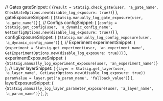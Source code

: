 
  // Gates
  gateSnippet: (
    <CodeBlock language="ruby">
      {`result = Statsig.check_gate(user, 'a_gate_name', CheckGateOptions.new(disable_log_exposure: true))`}
    </CodeBlock>
  ),
  gateExposureSnippet: (
    <CodeBlock language="ruby">
      {`Statsig.manually_log_gate_exposure(user, 'a_gate_name')`}
    </CodeBlock>
  ),
  // Configs
  configSnippet: (
    <CodeBlock language="ruby">
      {`config = Statsig.get_config(user, 'a_dynamic_config_name', GetConfigOptions.new(disable_log_exposure: true))`}
    </CodeBlock>
  ),
  configExposureSnippet: (
    <CodeBlock language="ruby">
      {`Statsig.manually_log_config_exposure(user, 'a_dynamic_config_name')`}
    </CodeBlock>
  ),
  // Experiment
  experimentSnippet: (
    <CodeBlock language="ruby">
      {`experiment = Statsig.get_experiment(user, 'an_experiment_name', GetExperimentOptions.new(disable_log_exposure: true))`}
    </CodeBlock>
  ),
  experimentExposureSnippet: (
    <CodeBlock language="ruby">
      {`Statsig.manually_log_experiment_exposure(user, 'an_experiment_name')`}
    </CodeBlock>
  ),
  // Layer
  layerSnippet: (
    <CodeBlock language="ruby">
      {`layer = Statsig.get_layer(user, 'a_layer_name', GetLayerOptions.new(disable_log_exposure: true))
paramValue = layer.get('a_param_name', 'fallback_value')`}
    </CodeBlock>
  ),
  layerExposureSnippet: (
    <CodeBlock language="ruby">
      {`Statsig.manually_log_layer_parameter_exposure(user, 'a_layer_name', 'a_param_name')`}
    </CodeBlock>
  ),
};
